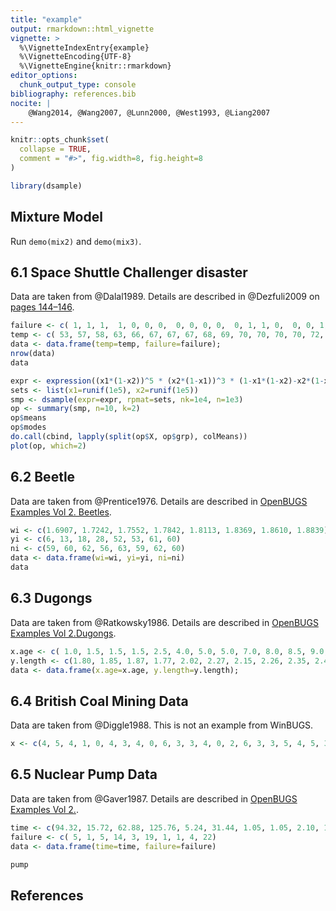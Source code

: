```yaml
---
title: "example"
output: rmarkdown::html_vignette
vignette: >
  %\VignetteIndexEntry{example}
  %\VignetteEncoding{UTF-8}
  %\VignetteEngine{knitr::rmarkdown}
editor_options: 
  chunk_output_type: console
bibliography: references.bib
nocite: | 
    @Wang2014, @Wang2007, @Lunn2000, @West1993, @Liang2007
---
```


```r
knitr::opts_chunk$set(
  collapse = TRUE,
  comment = "#>", fig.width=8, fig.height=8
)
```

```r
library(dsample)
```

## Mixture Model

Run `demo(mix2)` and `demo(mix3)`. 

## 6.1 Space Shuttle Challenger disaster 

Data are taken from @Dalal1989. Details are described in @Dezfuli2009 on [pages 144--146](https://ntrs.nasa.gov/api/citations/20090023159/downloads/20090023159.pdf).

```r
failure <- c( 1, 1, 1,  1, 0, 0, 0,  0, 0, 0, 0,  0, 1, 1, 0,  0, 0, 1, 0,  0, 0, 0, 0);
temp <- c( 53, 57, 58, 63, 66, 67, 67, 67, 68, 69, 70, 70, 70, 70, 72, 73, 75, 75, 76, 76, 78, 79, 81);
data <- data.frame(temp=temp, failure=failure);
nrow(data)
data

expr <- expression((x1*(1-x2))^5 * (x2*(1-x1))^3 * (1-x1*(1-x2)-x2*(1-x1))^37)
sets <- list(x1=runif(1e5), x2=runif(1e5))
smp <- dsample(expr=expr, rpmat=sets, nk=1e4, n=1e3)
op <- summary(smp, n=10, k=2)
op$means
op$modes
do.call(cbind, lapply(split(op$X, op$grp), colMeans))
plot(op, which=2)
```

## 6.2 Beetle

Data are taken from @Prentice1976. Details are described in [OpenBUGS Examples Vol 2. Beetles](https://chjackson.github.io/openbugsdoc/Examples/Beetles.html).

```r
wi <- c(1.6907, 1.7242, 1.7552, 1.7842, 1.8113, 1.8369, 1.8610, 1.8839)
yi <- c(6, 13, 18, 28, 52, 53, 61, 60)
ni <- c(59, 60, 62, 56, 63, 59, 62, 60)
data <- data.frame(wi=wi, yi=yi, ni=ni)
data
```


## 6.3 Dugongs

Data are taken from @Ratkowsky1986. Details are described in [OpenBUGS Examples Vol 2.Dugongs](https://chjackson.github.io/openbugsdoc/Examples/Dugongs.html).

```r
x.age <- c( 1.0, 1.5, 1.5, 1.5, 2.5, 4.0, 5.0, 5.0, 7.0, 8.0, 8.5, 9.0, 9.5, 9.5, 10.0, 12.0, 12.0, 13.0, 13.0, 14.5, 15.5, 15.5, 16.5, 17.0, 22.5, 29.0, 31.5);
y.length <- c(1.80, 1.85, 1.87, 1.77, 2.02, 2.27, 2.15, 2.26, 2.35, 2.47, 2.19, 2.26, 2.40, 2.39, 2.41, 2.50, 2.32, 2.43, 2.47, 2.56, 2.65, 2.47, 2.64, 2.56, 2.70, 2.72, 2.57);
data <- data.frame(x.age=x.age, y.length=y.length);
```

## 6.4 British Coal Mining Data 

Data are taken from @Diggle1988. This is not an example from WinBUGS. 

```r
x <- c(4, 5, 4, 1, 0, 4, 3, 4, 0, 6, 3, 3, 4, 0, 2, 6, 3, 3, 5, 4, 5, 3, 1, 4, 4, 1, 5, 5, 3, 4, 2, 5, 2, 2, 3, 4, 2, 1, 3, 2, 2, 1, 1, 1, 1, 3, 0, 0, 1, 0, 1, 1, 0, 0, 3, 1, 0, 3, 2, 2, 0, 1, 1, 1, 0, 1, 0, 1, 0, 0, 0, 2, 1, 0, 0, 0, 1, 1, 0, 2, 3, 3, 1, 1, 2, 1, 1, 1, 1, 2, 4, 2, 0, 0, 0, 1, 4, 0, 0, 0, 1, 0, 0, 0, 0, 0, 1, 0, 0, 1, 0, 1);
```


## 6.5 Nuclear Pump Data 

Data are taken from @Gaver1987. Details are described in [OpenBUGS Examples Vol 2.](https://chjackson.github.io/openbugsdoc/Examples/Pumps.html).

```r
time <- c(94.32, 15.72, 62.88, 125.76, 5.24, 31.44, 1.05, 1.05, 2.10, 10.48)
failure <- c( 5, 1, 5, 14, 3, 19, 1, 1, 4, 22)
data <- data.frame(time=time, failure=failure)

pump
```



## References 

